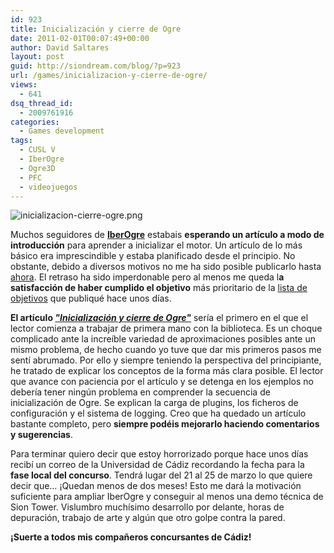```yaml
---
id: 923
title: Inicialización y cierre de Ogre
date: 2011-02-01T00:07:49+00:00
author: David Saltares
layout: post
guid: http://siondream.com/blog/?p=923
url: /games/inicializacion-y-cierre-de-ogre/
views:
  - 641
dsq_thread_id:
  - 2009761916
categories:
  - Games development
tags:
  - CUSL V
  - IberOgre
  - Ogre3D
  - PFC
  - videojuegos
---
```


![inicializacion-cierre-ogre.png](/img/wp/inicializacion-cierre-ogre.webp)

Muchos seguidores de [**IberOgre**](http://osl2.uca.es/iberogre/index.php/P%C3%A1gina_Principal) estabais **esperando un artículo a modo de introducción** para aprender a inicializar el motor. Un artículo de lo más básico era imprescindible y estaba planificado desde el principio. No obstante, debido a diversos motivos no me ha sido posible publicarlo hasta [ahora](http://osl2.uca.es/iberogre/index.php/Inicializaci%C3%B3n_y_cierre_de_Ogre). El retraso ha sido imperdonable pero al menos me queda l**a satisfacción de haber cumplido el objetivo** más prioritario de la [lista de objetivos](/proyectos/pfc/proximos-objetivos-en-iberogre-y-sion-tower/) que publiqué hace unos días.

**El artículo [_"Inicialización y cierre de Ogre"_](http://osl2.uca.es/iberogre/index.php/Inicializaci%C3%B3n_y_cierre_de_Ogre)** sería el primero en el que el lector comienza a trabajar de primera mano con la biblioteca. Es un choque complicado ante la increíble variedad de aproximaciones posibles ante un mismo problema, de hecho cuando yo tuve que dar mis primeros pasos me sentí abrumado. Por ello y siempre teniendo la perspectiva del principiante, he tratado de explicar los conceptos de la forma más clara posible. El lector que avance con paciencia por el artículo y se detenga en los ejemplos no debería tener ningún problema en comprender la secuencia de inicialización de Ogre. Se explican la carga de plugins, los ficheros de configuración y el sistema de logging. Creo que ha quedado un artículo bastante completo, pero **siempre podéis mejorarlo haciendo comentarios y sugerencias**.

Para terminar quiero decir que estoy horrorizado porque hace unos días recibí un correo de la Universidad de Cádiz recordando la fecha para la **fase local del concurso**. Tendrá lugar del 21 al 25 de marzo lo que quiere decir que… ¡Quedan menos de dos meses! Esto me dará la motivación suficiente para ampliar IberOgre y conseguir al menos una demo técnica de Sion Tower. Vislumbro muchísimo desarrollo por delante, horas de depuración, trabajo de arte y algún que otro golpe contra la pared.

**¡Suerte a todos mis compañeros concursantes de Cádiz!**

